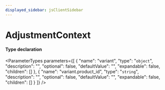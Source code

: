 ```yaml
---
displayed_sidebar: jsClientSidebar
---
```



# AdjustmentContext

#### Type declaration

<ParameterTypes parameters={[
  {
    "name": "variant",
    "type": "`object`",
    "description": "",
    "optional": false,
    "defaultValue": "",
    "expandable": false,
    "children": []
  },
  {
    "name": "variant.product_id",
    "type": "`string`",
    "description": "",
    "optional": false,
    "defaultValue": "",
    "expandable": false,
    "children": []
  }
]} />
